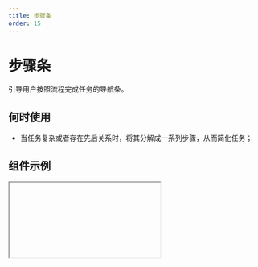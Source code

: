 ```yaml
---
title: 步骤条
order: 15
---
```


# 步骤条
引导用户按照流程完成任务的导航条。

## 何时使用
* 当任务复杂或者存在先后关系时，将其分解成一系列步骤，从而简化任务；
## 组件示例

<Iframe url="https://www.aliwork.com/developer/steps-v2?isRenderNav=false" />

## 组件属性


<AttrTable dataSource={[{
  attr: '步骤数据', 
  code: 'dataSource', 
  type: 'object', 
  demo: "[{ title: 'step1', content: 'Open' }, { title: 'step2', content: 'Put'}]", 
  dafault:'', 
  desc: ''
}, {
  attr: '当前步骤', 
  code: 'current', 
  type: 'number', 
  demo: '1', 
  dafault:'', 
  desc: ''
}, {
  attr: '类型', 
  code: 'shape', 
  type: 'string', 
  demo: "'circle'", 
  dafault:"'circle', 'arrow', 'dot'", 
  desc: ''
}, {
  attr: '展示方向', 
  code: 'direction', 
  type: 'string', 
  demo: "'horizontal'", 
  dafault:"'horizontal', 'vertical'", 
  desc: ''
}, {
  attr: '横向布局时的内容排列', 
  code: 'labelPlacement', 
  type: 'string', 
  demo: "'vertical'", 
  dafault:"'vertical', 'horizontal'", 
  desc: ''
}, {
  attr: '只读模式', 
  code: 'placeholder', 
  type: 'bool', 
  demo: 'false', 
  dafault:'', 
  desc: ''
}, 
{
  attr: '开启动效', 
  code: 'animation', 
  type: 'bool', 
  demo: "true", 
  dafault:'', 
  desc: ''
}, 
{
  attr: '点击按钮动作', 
  code: 'onClick', 
  type: 'func', 
  demo: "'function onClick(index) {}'", 
  dafault:'', 
  desc: ''
}, 
]}
/>